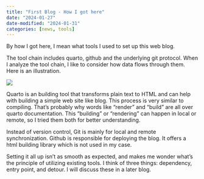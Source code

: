 ```yaml
---
title: "First Blog - How I got here"
date: "2024-01-27"
date-modified: "2024-01-31"
categories: [news, tools]
---
```


By how I got here, I mean what tools I used to set up this web blog.

The tool chain includes quarto, github and the underlying git protocol. When I analyze the tool chain, I like to consider how data flows through them. Here is an illustration.

![](illustration.svg)

Quarto is an building tool that transforms plain text to HTML and can help with building a simple web site like blog. This process is very similar to compiling. That's probably why words like "render" and "build" are all over quarto documentation. This "building" or "rendering" can happen in local or remote, so I tried them both for better understanding.

Instead of version control, Git is mainly for local and remote synchronization. Github is responsible for deploying the blog. It offers a html building library which is not used in my case.

Setting it all up isn't as smooth as expected, and makes me wonder what's the principle of utilizing existing tools. I think of three things: dependency, entry point, and detour. I will discuss these in a later blog.

